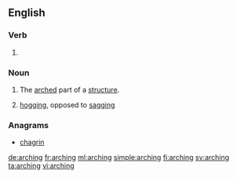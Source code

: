 ==English==

===Verb===
{{head|en}}

# {{present participle of|arch|lang=en}}

===Noun===
{{en-noun}}

# The [[arched]] part of a [[structure]].
# {{context|nautical|lang=en}} [[hogging]], opposed to [[sagging]]

{{Webster 1913}}

===Anagrams===
* [[chagrin#English|chagrin]]

[[de:arching]]
[[fr:arching]]
[[ml:arching]]
[[simple:arching]]
[[fi:arching]]
[[sv:arching]]
[[ta:arching]]
[[vi:arching]]